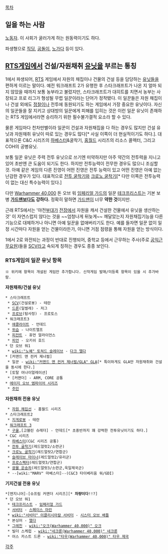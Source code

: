 [[목차]]
== 일을 하는 사람 ==
[[노동자]]. 이 사회가 굴러가게 하는 원동력이기도 하다.

파생형으로 [[직딩]], [[공돌이]], [[노가다]] 등이 있다.

== [[RTS]]게임에서 건설/자원채취 [[유닛]]을 부르는 통칭 ==
1에서 파생되어, [[RTS]] 게임에서 자원의 채집이나 건물의 건설 등을 담당하는 [[유닛]]들을 편하게 이르는 말이다. 예전 워크래프트 2가 유행한 후 스타크래프트가 나온 지 얼마 되지 않았을 때까지 보통 농부라고 불렀지만, 스타크래프트가 대히트를 치면서 농부는 사장되고 프로 리그가 형성될 무렵 일꾼이라는 단어가 정착됐다. 이 일꾼들은 자원 채집이나 건설 외에도 [[정찰]]이나 전투에 동원되기도 하는 게임에서 가장 중요한 유닛이다. 자신의 일꾼들을 잘 지키고 상대방의 일꾼에게 피해를 입히는 것은 이런 일꾼 유닛이 존재하는 RTS 게임에서라면 승리하기 위한 필수불가결적 요소라 할 수 있다.

물론 게임마다 천차만별이라 일꾼이 건설과 자원채집을 다 하는 경우도 많지만 건설 유닛과 자원채취 유닛이 따로 있는 경우도 많다[* 사실 이쪽이 더 현실적이기도 하다.]. 대표적으론 C&C 시리즈의 [[하베스터]]&굴착기, [[홈월드]] 시리즈의 리소스 콜렉터, 그리고 COH의 공병유닛.

보통 일꾼 유닛은 주력 전투 유닛으로 쓰기엔 미약하지만 아주 약간의 전투력을 지니고 있어 초반엔 큰 도움이 되기도 한다. 하지만 전투능력이 전무한 경우도 많으니 조심할 것. 아예 같은 게임의 다른 진영이 어떤 진영은 전투 능력이 있고 어떤 진영은 아예 없는 난감한 경우가 있다. 대표적으로 [[전투 굴착기]]와 [[크로노 굴착기]][* 다만 이쪽은 전투능력이 없는 대신 특수능력이 있다.]

다만 [[Warhammer 40,000]] 돈 오브 워 [[임페리얼 가드]]의 일꾼 [[테크프리스트]]는 기본 보병 '''[[가드맨]]보다도 강하다.''' 정확히 말하면 [[가드맨]]이 너무 '''약한 것'''이지만.

근래 RTS에서는 '야전[[부대]]가 [[전장]]에서 자원을 캐서 건설한 건물에서 유닛을 생산하는 것' 이 자연스럽지 않다는 것을 ~~엄청나게 뒤늦게~~ 깨달았는지 자원채집기능을 다른 기능으로 대체하거나 아니면 아예 일꾼을 없애버리기도 한다. 예를 들자면 일꾼 없이 일정 시간마다 자원을 얻는 건물이라든가, 아니면 거점 점령을 통해 자원을 얻는 방식이다.

1에서 2로 와전되는 과정이 반대로 진행되어, 중학교 등에서 근무하는 주사(주로 [[공익근무요원]])들을 [[SCV]]라고 속되게 칭하는 경우도 종종 보인다.

=== RTS게임의 일꾼 유닛 항목 ===
 ※ 위키에 항목이 개설된 게임만 추가합니다. 신작게임 발매/미등록 항목이 있을 시 추가바람.

'''자원채취/건설 유닛'''
 * 스타크래프트
  * [[건설로봇|SCV]](건설로봇) - 테란
  * [[일벌레(스타크래프트)|드론]](일벌레) - 저그
  * [[탐사정|프로브]](탐사정) - 프로토스
 * 워크래프트3
  * [[애콜라이트]] - 언데드
  * [[위습]] - 나이트엘프
  * [[피전트]] - 휴먼 얼라이언스
  * [[피언]] - 오키쉬 호드
 * 던 오브 워1
  * [[wiki:"노예" 토쳐드 슬레이브]] - [[다크 엘다]]
 * [커맨드 앤 컨커 제너럴]
  * 일꾼 - [[wiki:"커맨드 앤 컨커 제너럴/GLA" GLA]][* 특이하게도 GLA만 자원채취와 건설을 동시에 한다.]
 * [토탈 어나이얼레이션]
  * [커맨더] - ARM, CORE 공통
 * [[에이지 오브 엠파이어 시리즈]]
  * [[주민]]
 
'''자원채취 전용 유닛'''
  * [[자원 채집선]] - 홈월드 시리즈
 * 스타크래프트2
  * [[지게로봇]] - 테란
 * [[워크래프트 3]]
  * [[구울]],[고블린 슈레더] - 언데드[* 초중반까지 꽤 강력한 전투유닛이기도 하다.]
 * C&C 시리즈
  * [[하베스터]](C&C 시리즈 공통)
  * [[전투 굴착기]](레드얼럿2/소련군)
  * [[크로노 굴착기]](레드얼럿2/연합군)
  * [[슬레이브 마이너]](레드얼럿2/유리군)
  * [[프로스펙터]](레드얼럿3/연합군)
  * [[광물 운송차]](레드얼럿3/소련군,욱일제국군)
  * --[wiki:"MARV" 마베스터]--(C&C3 타이베리움 워/GDI)


'''기지건설 전용 유닛'''

 *[엔지니어]-[슈프림 커맨더 시리즈][* '''차량이다'''!!?]
 * 던 오브 워1
  * [[테크프리스트]] - [[임페리얼 가드]]
  * [[서비터]] - [[스페이스 마린]]
  * [[wiki:"서비터" 이클리시아칼 서비터]] - [[시스터 오브 배틀]]
  * 본싱어 - [[엘다]]
  * [[그레친]] - [[wiki:"오크(Warhammer 40,000)" 오크]]
  * 빌더 스케럽 - [[wiki:"네크론(Warhammer 40,000)" 네크론]]
  * 어스 카스트 드론 - [[wiki:"타우(Warhammer 40,000)" 타우 제국]]

[[각주]]
